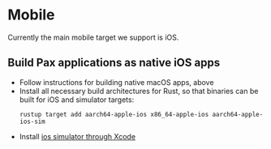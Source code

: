 # Mobile

Currently the main mobile target we support is iOS.

## Build Pax applications as native iOS apps
- Follow instructions for building native macOS apps, above
- Install all necessary build architectures for Rust, so that binaries can be built for iOS and simulator targets:
  ```shell copy
  rustup target add aarch64-apple-ios x86_64-apple-ios aarch64-apple-ios-sim
  ```
- Install [ios simulator through Xcode](https://developer.apple.com/documentation/safari-developer-tools/adding-additional-simulators)

